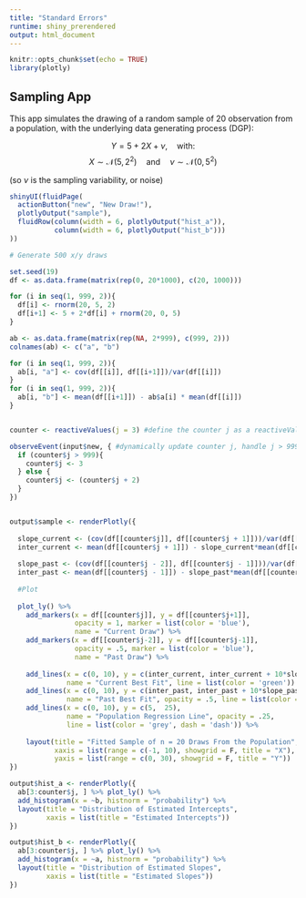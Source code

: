 ```yaml
---
title: "Standard Errors"
runtime: shiny_prerendered
output: html_document
---
```


```r
knitr::opts_chunk$set(echo = TRUE)
library(plotly)
```

## Sampling App

This app simulates the drawing of a random sample of 20 observation from a population, with the underlying data generating process (DGP):

$$Y = 5 + 2X + \nu, \quad \text{with:}$$
$$X \sim \mathcal{N}(5, 2^2)\quad \text{and} \quad \nu \sim \mathcal{N}(0, 5^2)$$ 

(so $\nu$ is the sampling variability, or noise)


```r
shinyUI(fluidPage(
  actionButton("new", "New Draw!"),
  plotlyOutput("sample"),
  fluidRow(column(width = 6, plotlyOutput("hist_a")),
           column(width = 6, plotlyOutput("hist_b")))
))
```


```r

# Generate 500 x/y draws

set.seed(19)
df <- as.data.frame(matrix(rep(0, 20*1000), c(20, 1000)))

for (i in seq(1, 999, 2)){
  df[i] <- rnorm(20, 5, 2)
  df[i+1] <- 5 + 2*df[i] + rnorm(20, 0, 5)
}

ab <- as.data.frame(matrix(rep(NA, 2*999), c(999, 2)))
colnames(ab) <- c("a", "b")

for (i in seq(1, 999, 2)){
  ab[i, "a"] <- cov(df[[i]], df[[i+1]])/var(df[[i]])
}
for (i in seq(1, 999, 2)){
  ab[i, "b"] <- mean(df[[i+1]]) - ab$a[i] * mean(df[[i]])
}


counter <- reactiveValues(j = 3) #define the counter j as a reactiveValue (stored in the list "counter")

observeEvent(input$new, { #dynamically update counter j, handle j > 999
  if (counter$j > 999){
    counter$j <- 3
  } else {
    counter$j <- (counter$j + 2)
  }
})


output$sample <- renderPlotly({
  
  slope_current <- (cov(df[[counter$j]], df[[counter$j + 1]]))/var(df[[counter$j]])
  inter_current <- mean(df[[counter$j + 1]]) - slope_current*mean(df[[counter$j]])
  
  slope_past <- (cov(df[[counter$j - 2]], df[[counter$j - 1]]))/var(df[[counter$j - 2]])
  inter_past <- mean(df[[counter$j - 1]]) - slope_past*mean(df[[counter$j - 2]])
  
  #Plot
  
  plot_ly() %>%
    add_markers(x = df[[counter$j]], y = df[[counter$j+1]],
                opacity = 1, marker = list(color = 'blue'),
                name = "Current Draw") %>%
    add_markers(x = df[[counter$j-2]], y = df[[counter$j-1]],
                opacity = .5, marker = list(color = 'blue'),
                name = "Past Draw") %>%
    
    add_lines(x = c(0, 10), y = c(inter_current, inter_current + 10*slope_current),
              name = "Current Best Fit", line = list(color = 'green')) %>%
    add_lines(x = c(0, 10), y = c(inter_past, inter_past + 10*slope_past),
              name = "Past Best Fit", opacity = .5, line = list(color = 'green')) %>%
    add_lines(x = c(0, 10), y = c(5,  25),
              name = "Population Regression Line", opacity = .25,
              line = list(color = 'grey', dash = 'dash')) %>%
    
    layout(title = "Fitted Sample of n = 20 Draws From the Population",
           xaxis = list(range = c(-1, 10), showgrid = F, title = "X"),
           yaxis = list(range = c(0, 30), showgrid = F, title = "Y"))
})

output$hist_a <- renderPlotly({
  ab[3:counter$j, ] %>% plot_ly() %>%
  add_histogram(x = ~b, histnorm = "probability") %>%
  layout(title = "Distribution of Estimated Intercepts",
         xaxis = list(title = "Estimated Intercepts"))
})

output$hist_b <- renderPlotly({
  ab[3:counter$j, ] %>% plot_ly() %>%
  add_histogram(x = ~a, histnorm = "probability") %>%
  layout(title = "Distribution of Estimated Slopes",
         xaxis = list(title = "Estimated Slopes"))
})

```
